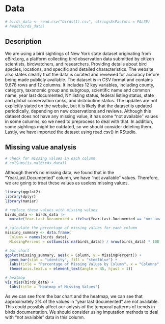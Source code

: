 # Data
```r
# birds_data <- read.csv("birds(1).csv", stringsAsFactors = FALSE)
# head(birds_data)
```
## Description
We are using a bird sightings of New York state dataset originating from eBird.org, a platform collecting bird observation data submitted by citizen scientists, birdwatchers, and researchers. Providing details about bird species, locations, and specific and detailed characteristics. The website also states clearly that the data is curated and reviewed for accuracy before being made publicly available. The dataset is in CSV format and contains 9,678 rows and 12 columns. It includes 12 key variables, including county, category, taxonomic group and subgroup, scientific name and common name, year last documented, NY listing status, federal listing status, state and global conservation ranks, and distribution status. The updates are not explicitly stated on the website, but it is likely that the dataset is updated periodically, depending on new observations and reviews. Although this dataset does not have any missing value, it has some “not available” values in some columns, so we need to preprocess to deal with that. In addition, some sightings might be outdated, so we should consider deleting them. Lastly, we have imported the dataset using read.csv() in RStudio.

## Missing value analysis
```r
# check for missing values in each column
# colSums(is.na(birds_data))
```
Although there's no missing data, we found that in the "Year.Last.Documented" column, we have "not available" values. Therefore, we are going to treat these values as useless missing values.
```r
library(ggplot2)
library(dplyr)
library(naniar)

# replace these values with missing values
birds_data <- birds_data |>
  mutate(Year.Last.Documented = ifelse(Year.Last.Documented == "not available", NA, Year.Last.Documented))

# calculate the percentage of missing values for each column
missing_summary <- data.frame(
  Column = names(birds_data),
  MissingPercent = colSums(is.na(birds_data)) / nrow(birds_data) * 100)

# bar chart
ggplot(missing_summary, aes(x = Column, y = MissingPercent)) +
  geom_bar(stat = "identity", fill = "steelblue") +
  labs(title = "Percentage of Missing Values by Column", x = "Columns", y = "Percentage Missing (%)") +
  theme(axis.text.x = element_text(angle = 45, hjust = 1))

# heatmap
vis_miss(birds_data) +
  labs(title = "Heatmap of Missing Values")
```
As we can see from the bar chart and the heatmap, we can see that approximately 2% of the values in "year last documented" are not available. This could possibly affect our anlysis of the temporal patterns of trends in birds documentation. We should consider using imputation methods to deal with "not available" data in this column.